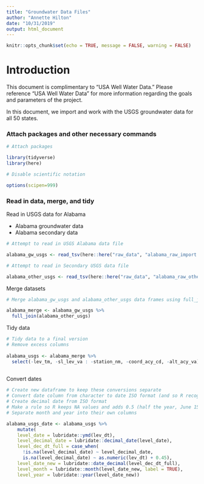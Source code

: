 ```yaml
---
title: "Groundwater Data Files"
author: "Annette Hilton"
date: "10/31/2019"
output: html_document
---
```


```r
knitr::opts_chunk$set(echo = TRUE, message = FALSE, warning = FALSE)
```
# Introduction 

This document is complimentary to "USA Well Water Data." Please reference "USA Well Water Data" for more information regarding the goals and parameters of the project. 

In this document, we import and work with the USGS groundwater data for all 50 states. 

### Attach packages and other necessary commands 

```r
# Attach packages

library(tidyverse)
library(here)

# Disable scientific notation 

options(scipen=999)

```

### Read in data, merge, and tidy 

Read in USGS data for Alabama 

- Alabama groundwater data 
- Alabama secondary data 


```r
# Attempt to read in USGS Alabama data file 

alabama_gw_usgs <- read_tsv(here::here("raw_data", "alabama_raw_import.txt"))
```

```r
# Attempt to read in Secondary USGS data file 

alabama_other_usgs <- read_tsv(here::here("raw_data", "alabama_raw_other_import.txt"))
```

Merge datasets 

```r
# Merge alabama_gw_usgs and alabama_other_usgs data frames using full_join()

alabama_merge <- alabama_gw_usgs %>% 
  full_join(alabama_other_usgs) 


```

Tidy data 


```r
# Tidy data to a final version 
# Remove excess columns 
 
alabama_usgs <- alabama_merge %>% 
  select(-lev_tm, -sl_lev_va : -station_nm, -coord_acy_cd, -alt_acy_va)
  
```

Convert dates 

```r
# Create new dataframe to keep these conversions separate 
# Convert date column from character to date ISO format (and so R recognizes as date class)
# Create decimal date from ISO format 
# Make a rule so R keeps NA values and adds 0.5 (half the year, June 15th) to the dates that only have a value for year (missing date and month)
# Separate month and year into their own columns 

alabama_usgs_date <- alabama_usgs %>% 
    mutate(
    level_date = lubridate::ymd(lev_dt),
    level_decimal_date = lubridate::decimal_date(level_date), 
    level_dec_dt_full = case_when(
      !is.na(level_decimal_date) ~ level_decimal_date, 
      is.na(level_decimal_date) ~ as.numeric(lev_dt) + 0.45),
    level_date_new = lubridate::date_decimal(level_dec_dt_full),
    level_month = lubridate::month(level_date_new, label = TRUE),
    level_year = lubridate::year(level_date_new))
   
```

